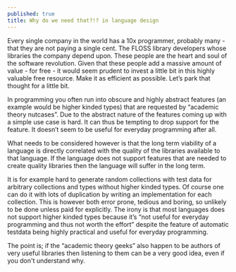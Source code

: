 ```yaml
---
published: true
title: Why do we need that?!? in language design
---
```

Every single company in the world has a 10x programmer, probably many - that they are not paying a single cent. The FLOSS library developers whose libraries the company depend upon. These people are the heart and soul of the software revolution. 
Given that these people add a massive amount of value - for free - it would seem prudent to invest a little bit in this highly valuable free resource. Make it as efficient as possible. Let’s park that thought for a little bit.

In programming you often run into obscure and highly abstract features (an example would be higher kinded types) that are requested by “academic theory nutcases”. Due to the abstract nature of the features coming up with a simple use case is hard. It can thus be tempting to drop support for the feature. It doesn’t seem to be useful for everyday programming after all.

What needs to be considered however is that the long term viability of a language is directly correlated with the quality of the libraries available to that language. If the language does not support features that are needed to create quality libraries then the language will suffer in the long term.

It is for example hard to generate random collections with test data for arbitrary collections and types without higher kinded types. Of course one can do it with lots of duplication by writing an implementation for each collection. This is however both error prone, tedious and boring, so unlikely to be done unless paid for explicitly. The irony is that most languages does not support higher kinded types because it’s “not useful for everyday programming and thus not worth the effort” despite the feature of automatic testdata being highly practical and useful for everyday programming.

The point is; if the “academic theory geeks” also happen to be authors of very useful libraries then listening to them can be a very good idea, even if you don't understand why.
